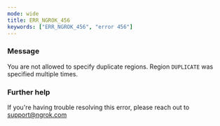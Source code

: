 ```yaml
---
mode: wide
title: ERR_NGROK_456
keywords: ["ERR_NGROK_456", "error 456"]
---
```



### Message

You are not allowed to specify duplicate regions. Region `DUPLICATE` was specified multiple times.

<ErrorDetails />

### Further help

If you're having trouble resolving this error, please reach out to [support@ngrok.com](mailto:support@ngrok.com?subject=Help%20with%20ERR_NGROK_456)
